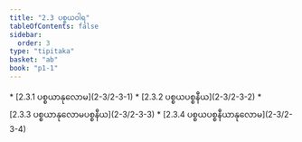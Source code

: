 ```yaml
---
title: "2.3 ပစ္စယဝါရ"
tableOfContents: false
sidebar:
  order: 3
type: "tipitaka"
basket: "ab"
book: "p1-1"
---
```



<DynamicBreadcrumb />



<TableOfContents book="p1-1" section="2.3">
* [2.3.1 ပစ္စယာနုလောမ](2-3/2-3-1)
* [2.3.2 ပစ္စယပစ္စနီယ](2-3/2-3-2)
* [2.3.3 ပစ္စယာနုလောမပစ္စနီယ](2-3/2-3-3)
* [2.3.4 ပစ္စယပစ္စနီယာနုလောမ](2-3/2-3-4)
</TableOfContents>